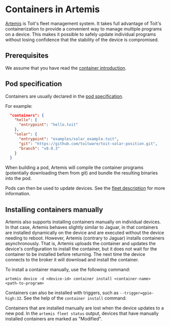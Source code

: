 # Containers in Artemis

[Artemis](/getstarted/fleet) is Toit's fleet management system. It
takes full advantage of Toit's containerization to provide a
convenient way to manage multiple programs on a device. This makes
it possible to safely update individual programs without losing
confidence that the stability of the device is compromised.

## Prerequisites
We assume that you have read the [container introduction](../).

## Pod specification
Containers are usually declared in the
[pod specification](/getstarted/fleet/pods#specifications).

For example:
``` json
  "containers": {
    "hello": {
      "entrypoint": "hello.toit"
    },
    "solar": {
      "entrypoint": "examples/solar_example.toit",
      "git": "https://github.com/toitware/toit-solar-position.git",
      "branch": "v0.0.3"
    }
  }
```

When building a pod, Artemis will compile the container programs
(potentially downloading them from git) and bundle the resulting
binaries into the pod.

Pods can then be used to update devices. See the
[fleet description](/getstarted/fleet) for more information.

## Installing containers manually
Artemis also supports installing containers manually on individual
devices. In that case, Artemis behaves slightly similar to
Jaguar, in that containers are installed dynamically on the device
and are executed without the device needing to reboot. However,
Artemis (contrary to Jaguar) installs containers asynchronously. That is,
Artemis uploads the container and updates the device's configuration
to install the container, but it does not wait for the container to
be installed before returning. The next time the device connects to
the broker it will download and install the container.

To install a container manually, use the following command:
``` shell
artemis device -d <device-id> container install <container-name> <path-to-program>
```

Containers can also be installed with triggers, such as `--trigger=gpio-high:32`.
See the help of the `container install` command.

<Note>

Containers that are installed manually are lost when the device
updates to a new pod. In the `artemis fleet status` output,
devices that have manually installed containers are marked
as "Modified".

</Note>
